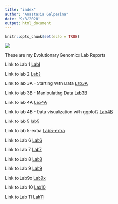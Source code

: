 ```yaml
---
title: "index"
author: "Anastasia Galperina"
date: "9/3/2020"
output: html_document
---
```


```r
knitr::opts_chunk$set(echo = TRUE)
```
![](/Users/Anastasia/Downloads/genomics.PNG)

These are my Evolutionary Genomics Lab Reports

Link to Lab 1
[Lab1](Lab1.html)

Link to lab 2
[Lab2](Lab2.html)

Link to lab 3A - Starting With Data
[Lab3A](lab3A.html)

Link to lab 3B - Manipulating Data
[Lab3B](Lab3B.html)

Link to lab 4A
[Lab4A](Lab4.html)

Link to lab 4B - Data visualization with ggplot2
[Lab4B](Lab4B.html)

Link to lab 5
[lab5](Lab5.html)

Link to lab 5-extra
[Lab5-extra](lab5-extra.html)

Link to Lab 6
[Lab6](Lab6.html)

Link to Lab 7
[Lab7](Lab7.html)

Link to Lab 8
[Lab8](Lab8.html)

Link to Lab 9
[Lab9](Lab9.html)

Link to Lab9x
[Lab9x](Lab9x.html)

Link to Lab 10
[Lab10](Lab10.html)

Link to Lab 11
[Lab11](Lab11.html)

